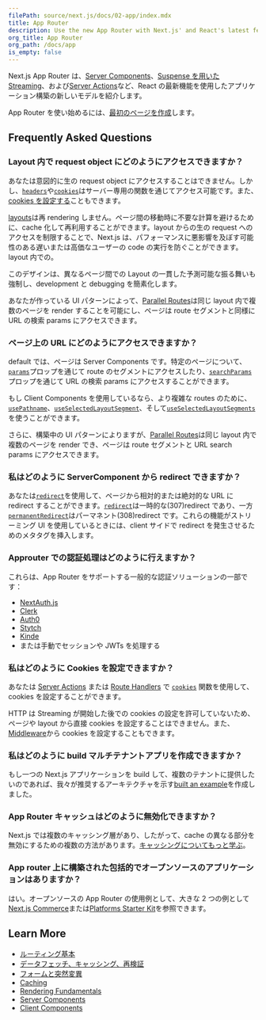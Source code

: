 ```yaml
---
filePath: source/next.js/docs/02-app/index.mdx
title: App Router
description: Use the new App Router with Next.js' and React's latest features, including Layouts, Server Components, Suspense, and more.
org_title: App Router
org_path: /docs/app
is_empty: false
---
```


Next.js App Router は、[Server Components](/ja/javascript/next.js/v14/02-app/01-building-your-application/03-rendering/01-server-components)、[Suspense を用いた Streaming](/ja/javascript/next.js/v14/02-app/01-building-your-application/01-routing/04-loading-ui-and-streaming#streaming-with-suspense)、および[Server Actions](/ja/javascript/next.js/v14/02-app/01-building-your-application/02-data-fetching/02-server-actions-and-mutations)など、React の最新機能を使用したアプリケーション構築の新しいモデルを紹介します。

App Router を使い始めるには、[最初のページを作成](/ja/javascript/next.js/v14/02-app/01-building-your-application/01-routing/02-pages-and-layouts)します。

## Frequently Asked Questions

### Layout 内で request object にどのようにアクセスできますか？

あなたは意図的に生の request object にアクセスすることはできません。しかし、[`headers`](/ja/javascript/next.js/v14/02-app/02-api-reference/04-functions/headers)や[`cookies`](/ja/javascript/next.js/v14/02-app/02-api-reference/04-functions/cookies)はサーバー専用の関数を通じてアクセス可能です。また、[cookies を設定する](#how-can-i-set-cookies)こともできます。

[layouts](/ja/javascript/next.js/v14/02-app/01-building-your-application/01-routing/02-pages-and-layouts#layouts)は再 rendering しません。ページ間の移動時に不要な計算を避けるために、cache 化して再利用することができます。layout からの生の request へのアクセスを制限することで、Next.js は、パフォーマンスに悪影響を及ぼす可能性のある遅いまたは高価なユーザーの code の実行を防ぐことができます。layout 内での。

このデザインは、異なるページ間での Layout の一貫した予測可能な振る舞いも強制し、development と debugging を簡素化します。

あなたが作っている UI パターンによって、[Parallel Routes](/ja/javascript/next.js/v14/02-app/01-building-your-application/01-routing/10-parallel-routes)は同じ layout 内で複数のページを render することを可能にし、ページは route セグメントと同様に URL の検索 params にアクセスできます。

### ページ上の URL にどのようにアクセスできますか？

default では、ページは Server Components です。特定のページについて、[`params`](/ja/javascript/next.js/v14/02-app/02-api-reference/02-file-conventions/page#params-optional)プロップを通じて route のセグメントにアクセスしたり、[`searchParams`](/docs/app/api-reference/file-conventions/page#searchparams-optional)プロップを通じて URL の検索 params にアクセスすることができます。

もし Client Components を使用しているなら、より複雑な routes のために、[`usePathname`](/ja/javascript/next.js/v14/02-app/02-api-reference/04-functions/use-pathname)、[`useSelectedLayoutSegment`](/ja/javascript/next.js/v14/02-app/02-api-reference/04-functions/use-selected-layout-segment)、そして[`useSelectedLayoutSegments`](/ja/javascript/next.js/v14/02-app/02-api-reference/04-functions/use-selected-layout-segments)を使うことができます。

さらに、構築中の UI パターンによりますが、[Parallel Routes](/ja/javascript/next.js/v14/02-app/01-building-your-application/01-routing/10-parallel-routes)は同じ layout 内で複数のページを render でき、ページは route セグメントと URL search params にアクセスできます。

### 私はどのように ServerComponent から redirect できますか？

あなたは[`redirect`](/ja/javascript/next.js/v14/02-app/02-api-reference/04-functions/redirect)を使用して、ページから相対的または絶対的な URL に redirect することができます。[`redirect`](/docs/app/api-reference/functions/redirect)は一時的な(307)redirect であり、一方[`permanentRedirect`](/ja/javascript/next.js/v14/02-app/02-api-reference/04-functions/permanentRedirect)はパーマネント(308)redirect です。これらの機能がストリーミング UI を使用しているときには、client サイドで redirect を発生させるためのメタタグを挿入します。

### Approuter での認証処理はどのように行えますか？

これらは、App Router をサポートする一般的な認証ソリューションの一部です：

- [NextAuth.js](https://next-auth.js.org/configuration/nextjs#in-app-router)
- [Clerk](https://clerk.com/docs/quickstarts/nextjs)
- [Auth0](https://github.com/auth0/nextjs-auth0#app-router)
- [Stytch](https://stytch.com/docs/example-apps/frontend/nextjs)
- [Kinde](https://kinde.com/docs/developer-tools/nextjs-sdk/)
- または手動でセッションや JWTs を処理する

### 私はどのように Cookies を設定できますか？

あなたは [Server Actions](/ja/javascript/next.js/v14/02-app/01-building-your-application/02-data-fetching/02-server-actions-and-mutations#cookies) または [Route Handlers](/ja/javascript/next.js/v14/02-app/01-building-your-application/01-routing/12-route-handlers) で [`cookies`](/ja/javascript/next.js/v14/02-app/02-api-reference/04-functions/cookies) 関数を使用して、cookies を設定することができます。

HTTP は Streaming が開始した後での cookies の設定を許可していないため、ページや layout から直接 cookies を設定することはできません。また、[Middleware](/ja/javascript/next.js/v14/02-app/01-building-your-application/01-routing/13-middleware#using-cookies)から cookies を設定することもできます。

### 私はどのように build マルチテナントアプリを作成できますか？

もし一つの Next.js アプリケーションを build して、複数のテナントに提供したいのであれば、我々が推奨するアーキテクチャを示す[built an example](https://vercel.com/templates/next.js/platforms-starter-kit)を作成しました。

### App Router キャッシュはどのように無効化できますか？

Next.js では複数のキャッシング層があり、したがって、cache の異なる部分を無効にするための複数の方法があります。[キャッシングについてもっと学ぶ](/ja/javascript/next.js/v14/02-app/01-building-your-application/04-caching)。

### App router 上に構築された包括的でオープンソースのアプリケーションはありますか？

はい。オープンソースの App Router の使用例として、大きな 2 つの例として[Next.js Commerce](https://vercel.com/templates/next.js/nextjs-commerce)または[Platforms Starter Kit](https://vercel.com/templates/next.js/platforms-starter-kit)を参照できます。

## Learn More

- [ルーティング基本](/ja/javascript/next.js/v14/02-app/01-building-your-application/01-routing)
- [データフェッチ、キャッシング、再検証](/ja/javascript/next.js/v14/02-app/01-building-your-application/02-data-fetching/01-fetching-caching-and-revalidating)
- [フォームと突然変異](/ja/javascript/next.js/v14/02-app/01-building-your-application/02-data-fetching/02-server-actions-and-mutations)
- [Caching](/ja/javascript/next.js/v14/02-app/01-building-your-application/04-caching)
- [Rendering Fundamentals](/ja/javascript/next.js/v14/02-app/01-building-your-application/03-rendering)
- [Server Components](/ja/javascript/next.js/v14/02-app/01-building-your-application/03-rendering/01-server-components)
- [Client Components](/ja/javascript/next.js/v14/02-app/01-building-your-application/03-rendering/02-client-components)
